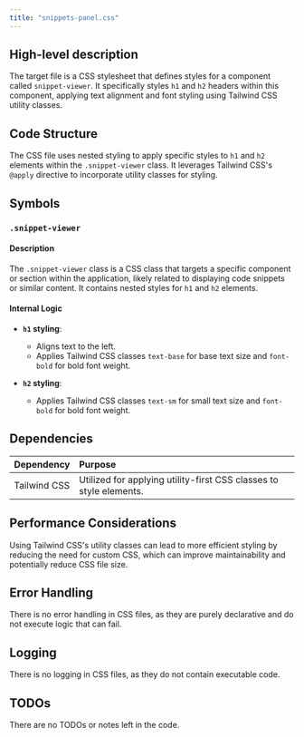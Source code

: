 ```yaml
---
title: "snippets-panel.css"
---
```


## High-level description
The target file is a CSS stylesheet that defines styles for a component called `snippet-viewer`. It specifically styles `h1` and `h2` headers within this component, applying text alignment and font styling using Tailwind CSS utility classes.

## Code Structure
The CSS file uses nested styling to apply specific styles to `h1` and `h2` elements within the `.snippet-viewer` class. It leverages Tailwind CSS's `@apply` directive to incorporate utility classes for styling.

## Symbols

### `.snippet-viewer`
#### Description
The `.snippet-viewer` class is a CSS class that targets a specific component or section within the application, likely related to displaying code snippets or similar content. It contains nested styles for `h1` and `h2` elements.

#### Internal Logic
- **`h1` styling**: 
  - Aligns text to the left.
  - Applies Tailwind CSS classes `text-base` for base text size and `font-bold` for bold font weight.
  
- **`h2` styling**: 
  - Applies Tailwind CSS classes `text-sm` for small text size and `font-bold` for bold font weight.

## Dependencies
| Dependency | Purpose |
|:-----------|:--------|
| Tailwind CSS | Utilized for applying utility-first CSS classes to style elements. |

## Performance Considerations
Using Tailwind CSS's utility classes can lead to more efficient styling by reducing the need for custom CSS, which can improve maintainability and potentially reduce CSS file size.

## Error Handling
There is no error handling in CSS files, as they are purely declarative and do not execute logic that can fail.

## Logging
There is no logging in CSS files, as they do not contain executable code.

## TODOs
There are no TODOs or notes left in the code.